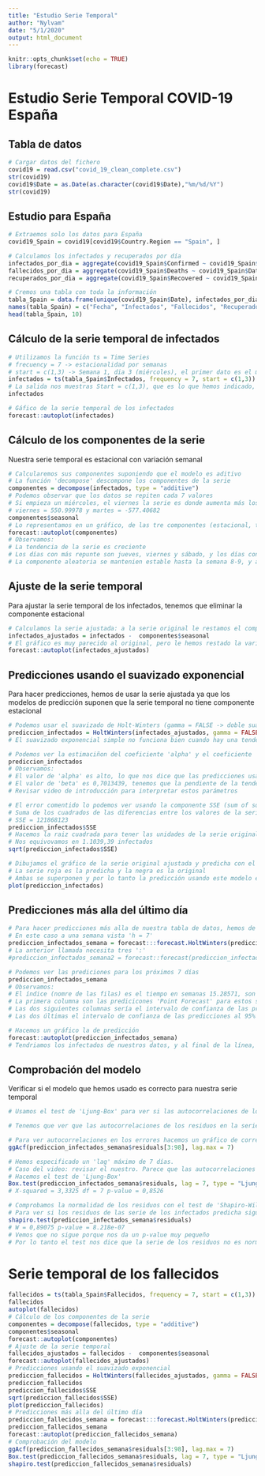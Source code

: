 ```yaml
---
title: "Estudio Serie Temporal"
author: "Nylvam"
date: "5/1/2020"
output: html_document
---
```


```r
knitr::opts_chunk$set(echo = TRUE)
library(forecast)
```

# Estudio Serie Temporal COVID-19 España

## Tabla de datos
```r
# Cargar datos del fichero
covid19 = read.csv("covid_19_clean_complete.csv")
str(covid19)
covid19$Date = as.Date(as.character(covid19$Date),"%m/%d/%Y")
str(covid19)
```

## Estudio para España
```r
# Extraemos solo los datos para España
covid19_Spain = covid19[covid19$Country.Region == "Spain", ]

# Calculamos los infectados y recuperados por día
infectados_por_dia = aggregate(covid19_Spain$Confirmed ~ covid19_Spain$Date, FUN = sum)
fallecidos_por_dia = aggregate(covid19_Spain$Deaths ~ covid19_Spain$Date, FUN = sum)
recuperados_por_dia = aggregate(covid19_Spain$Recovered ~ covid19_Spain$Date, FUN = sum)

# Cremos una tabla con toda la información
tabla_Spain = data.frame(unique(covid19_Spain$Date), infectados_por_dia[,2], fallecidos_por_dia[,2], recuperados_por_dia[,2])
names(tabla_Spain) = c("Fecha", "Infectados", "Fallecidos", "Recuperados")
head(tabla_Spain, 10)
```

## Cálculo de la serie temporal de infectados
```r
# Utilizamos la función ts = Time Series
# frecuency = 7 -> estacionalidad por semanas
# start = c(1,3) -> Semana 1, dia 3 (miércoles), el primer dato es el miercoles 22/01
infectados = ts(tabla_Spain$Infectados, frequency = 7, start = c(1,3))
# La salida nos muestras Start = c(1,3), que es lo que hemos indicado, y End = c(15,2), es decir semana 15 dia 2 (martes) -> Start = 22/01/2020 End = 28/04/2020
infectados

# Gáfico de la serie temporal de los infectados
forecast::autoplot(infectados)
```

## Cálculo de los componentes de la serie
Nuestra serie temporal es estacional con variación semanal
```r
# Calcularemos sus componentes suponiendo que el modelo es aditivo
# La función 'decompose' descompone los componentes de la serie
componentes = decompose(infectados, type = "additive")
# Podemos observar que los datos se repiten cada 7 valores
# Si empieza un miércoles, el viernes la serie es donde aumenta más los infectados y los martes es la disminución más acentuada, con un valor negativo
# viernes = 550.99978 y martes = -577.40682
componentes$seasonal
# Lo representamos en un gráfico, de las tre componentes (estacional, tendendia y aleatorio) junto con la serie original
forecast::autoplot(componentes)
# Observamos:
# La tendencia de la serie es creciente
# Los días con más repunte son jueves, viernes y sábado, y los días con menos son lunes, martes y miércoles
# La componente aleatoria se mantenien estable hasta la semana 8-9, y a partir de ahí se desestabiliza, lo cual nos bueno para el modelo, porque la componente aleatoria es muy grande
```

## Ajuste de la serie temporal
Para ajustar la serie temporal de los infectados, tenemos que eliminar la componente estacional
```r
# Calculamos la serie ajustada: a la serie original le restamos el componente estacional
infectados_ajustados = infectados -  componentes$seasonal
# El gráfico es muy parecido al original, pero le hemos restado la variaciones estacionales por días de la semana
forecast::autoplot(infectados_ajustados)
```

## Predicciones usando el suavizado exponencial
Para hacer predicciones, hemos de usar la serie ajustada ya que los modelos de predicción suponen que la serie temporal no tiene componente estacional
```r
# Podemos usar el suavizado de Holt-Winters (gamma = FALSE -> doble suavizado, no un triple)
prediccion_infectados = HoltWinters(infectados_ajustados, gamma = FALSE)
# El suavizado exponencial simple no funciona bien cuando hay una tendencia en la serie temporal como es nuestro caso

# Podemos ver la estimaciñon del coeficiente 'alpha' y el coeficiente 'beta'
prediccion_infectados
# Observamos:
# El valor de 'alpha' es alto, lo que nos dice que las predicciones usan el nivel actual de la serie de infectados con un peso elevado, es decir, para predecir el valor de un día en particular, usa el valor de los infectados del día actual con un peso de 0,7845437 (78%)
# El valor de 'beta' es 0,7013439, tenemos que la pendiente de la tendencia de la predicción en un dia en particular vale 0,7013439
# Revisar video de introducción para interpretar estos parámetros

# El error comentido lo podemos ver usando la componente SSE (sum of squared errors)
# Suma de los cuadrados de las diferencias entre los valores de la serie original ajustada y la serie ajustada (predicha, predicted)
# SSE = 121868123
prediccion_infectados$SSE
# Hacemos la raiz cuadrada para tener las unidades de la serie original
# Nos equivovamos en 1.1039,39 infectados
sqrt(prediccion_infectados$SSE)

# Dibujamos el gráfico de la serie original ajustada y predicha con el suavizado doble de Holt-Winters
# La serie roja es la predicha y la negra es la original
# Ambas se superponen y por lo tanto la predicción usando este modelo es bastante buena
plot(prediccion_infectados)
```

## Predicciones más alla del último día
```r
# Para hacer predicciones más alla de nuestra tabla de datos, hemos de usar la función 'forecast.HoltWinters' de la libreria 'forecast' donde el parámetro 'h' indica hasta dónde queremos realizar la predicción
# En este caso a una semana vista 'h = 7'
prediccion_infectados_semana = forecast:::forecast.HoltWinters(prediccion_infectados, h = 7)
# La anterior llamada necesita tres ':' 
#prediccion_infectados_semana2 = forecast::forecast(prediccion_infectados, h = 7)

# Podemos ver las prediciones para los próximos 7 días
prediccion_infectados_semana
# Observamos:
# El índice (nomre de las filas) es el tiempo en semanas 15.28571, son días en unidades de semana. El 16.00000 será semana 16, mientras que el día anterior sería 15.85714 (trozos de 1/7)
# La primera columna son las predicicones 'Point Forecast' para estos siete días
# Las dos siguientes columnas sería el intervalo de confianza de las predicciones al 80%
# Las dos últimas el intervalo de confianza de las predicciones al 95%

# Hacemos un gráfico la de predicción
forecast::autoplot(prediccion_infectados_semana)
# Tendriamos los infectados de nuestros datos, y al final de la línea, otra linea de los valores predichos con dos bandas de color, una es el intervalo de confianza al 80% y otra al 95% (más ancha, azul más suave)
```

## Comprobación del modelo
Verificar si el modelo que hemos usado es correcto para nuestra serie temporal
```r
# Usamos el test de 'Ljung-Box' para ver si las autocorrelaciones de los errores de la predicción de nuestra serie son diferentes de cero o no. Para que el modelo sea válido, deben ser cero.

# Tenemos que ver que las autocorrelaciones de los residuos en la serie predicha deben ser no significativas

# Para ver autocorrelaciones en los errores hacemos un gráfico de correlograma
ggAcf(prediccion_infectados_semana$residuals[3:98], lag.max = 7)

# Hemos especificado un 'lag' máximo de 7 días. 
# Caso del video: revisar el nuestro. Parece que las autocorrelaciones de los errores para 6 días se pueden considerar diferentes a cero
# Hacemos el test de 'Ljung-Box'
Box.test(prediccion_infectados_semana$residuals, lag = 7, type = "Ljung-Box")
# X-squared = 3,3325 df = 7 p-value = 0,8526

# Comprobamos la normalidad de los residuos con el test de 'Shapiro-Wilks'
# Para ver si los residuos de las serie de los infectados predicha siguen una distribución normal o no 
shapiro.test(prediccion_infectados_semana$residuals)
# W = 0,89075 p-value = 8.218e-07
# Vemos que no sigue porque nos da un p-value muy pequeño
# Por lo tanto el test nos dice que la serie de los residuos no es normal, y por lo tanto el modelo no sería adecuado
```

# Serie temporal de los fallecidos
```r
fallecidos = ts(tabla_Spain$Fallecidos, frequency = 7, start = c(1,3))
fallecidos
autoplot(fallecidos)
# Cálculo de los componentes de la serie
componentes = decompose(fallecidos, type = "additive")
componentes$seasonal
forecast::autoplot(componentes)
# Ajuste de la serie temporal
fallecidos_ajustados = fallecidos -  componentes$seasonal
forecast::autoplot(fallecidos_ajustados)
# Predicciones usando el suavizado exponencial
prediccion_fallecidos = HoltWinters(fallecidos_ajustados, gamma = FALSE)
prediccion_fallecidos
prediccion_fallecidos$SSE
sqrt(prediccion_fallecidos$SSE)
plot(prediccion_fallecidos)
# Predicciones más alla del último día
prediccion_fallecidos_semana = forecast:::forecast.HoltWinters(prediccion_fallecidos, h = 7)
prediccion_fallecidos_semana
forecast::autoplot(prediccion_fallecidos_semana)
# Comprobación del modelo
ggAcf(prediccion_fallecidos_semana$residuals[3:98], lag.max = 7)
Box.test(prediccion_fallecidos_semana$residuals, lag = 7, type = "Ljung-Box")
shapiro.test(prediccion_fallecidos_semana$residuals)
```

